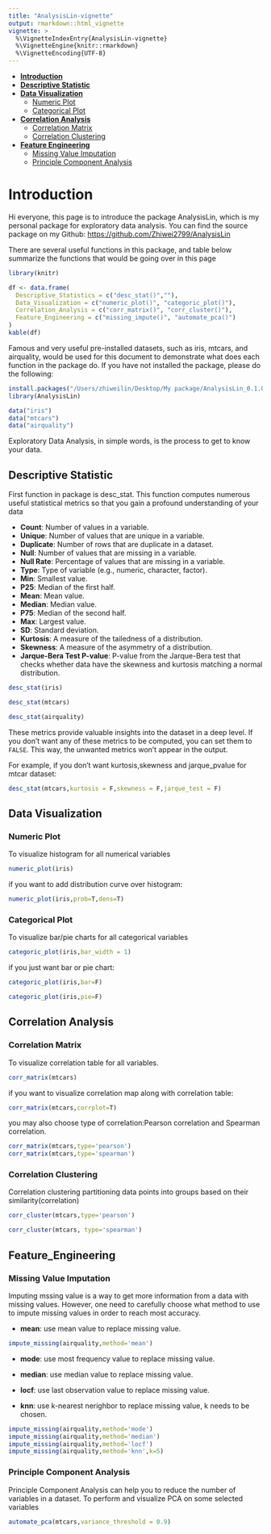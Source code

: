 ```yaml
---
title: "AnalysisLin-vignette"
output: rmarkdown::html_vignette
vignette: >
  %\VignetteIndexEntry{AnalysisLin-vignette}
  %\VignetteEngine{knitr::rmarkdown}
  %\VignetteEncoding{UTF-8}
---
```

- [**Introduction**](#introduction)
- [**Descriptive Statistic**](#descriptive-statistic)
- [**Data Visualization**](#data-visualization)
  - [Numeric Plot](#numeric-plot) 
  - [Categorical Plot](#categorical-plot) 
- [**Correlation Analysis**](#correlation-analysis)
  - [Correlation Matrix](#correlation-matrix) 
  - [Correlation Clustering](#correlation-clustering) 
- [**Feature Engineering**](#feature-engineering)
  - [Missing Value Imputation](#missing-value-imputation) 
  - [Principle Component Analysis](#principle-component-analysis)
  
# Introduction
Hi everyone, this page is to introduce the package AnalysisLin, which is my personal package for exploratory data analysis. You can find the source package on my Github: [https://github.com/Zhiwei2799/AnalysisLin](https://github.com/Zhiwei2799/AnalysisLin)

There are several useful functions in this package, and table below summarize the functions that would be going over in this page
```r
library(knitr)
```

```r
df <- data.frame(
  Descriptive_Statistics = c("desc_stat()",""),
  Data_Visualization = c("numeric_plot()", "categoric_plot()"),
  Correlation_Analysis = c("corr_matrix()", "corr_cluster()"),
  Feature_Engineering = c("missing_impute()", "automate_pca()")
)
kable(df)
```
Famous and very useful pre-installed datasets, such as iris, mtcars, and airquality, would be used for this document to demonstrate what does each function in the package do. If you have not installed the package, please do the following:
```r
install.packages("/Users/zhiweilin/Desktop/My package/AnalysisLin_0.1.0.tar.gz", repos = NULL, type = "source")
library(AnalysisLin)
```

```r
data("iris")
data("mtcars")
data("airquality")
```


Exploratory Data Analysis, in simple words, is the process to get to know your data. 

## Descriptive Statistic
First function in package is desc_stat. This function computes numerous useful statistical metrics so that you gain a profound understanding of your data

- **Count**: Number of values in a variable.
- **Unique**: Number of values that are unique in a variable.
- **Duplicate**: Number of rows that are duplicate in a dataset.
- **Null**: Number of values that are missing in a variable.
- **Null Rate**: Percentage of values that are missing in a variable.
- **Type**: Type of variable (e.g., numeric, character, factor).
- **Min**: Smallest value.
- **P25**: Median of the first half.
- **Mean**: Mean value.
- **Median**: Median value.
- **P75**: Median of the second half.
- **Max**: Largest value.
- **SD**: Standard deviation.
- **Kurtosis**: A measure of the tailedness of a distribution.
- **Skewness**: A measure of the asymmetry of a distribution.
- **Jarque-Bera Test P-value**: P-value from the Jarque-Bera test that checks whether data have the skewness and kurtosis matching a normal distribution.
```r
desc_stat(iris)
```

```r
desc_stat(mtcars)
```

```r
desc_stat(airquality)
```

These metrics provide valuable insights into the dataset in a deep level. If you don't want any of these metrics to be computed, you can set them to `FALSE`. This way, the unwanted metrics won't appear in the output.

For example, if you don't want kurtosis,skewness and jarque_pvalue for mtcar dataset:
```r
desc_stat(mtcars,kurtosis = F,skewness = F,jarque_test = F)
```
## Data Visualization
### Numeric Plot 
To visualize histogram for all numerical variables
```r
numeric_plot(iris)
```
if you want to add distribution curve over histogram:
```r
numeric_plot(iris,prob=T,dens=T)
```
### Categorical Plot 
To visualize bar/pie charts for all categorical variables
```r
categoric_plot(iris,bar_width = 1)
```

if you just want bar or pie chart:
```r
categoric_plot(iris,bar=F)
```

```r
categoric_plot(iris,pie=F)
```

## Correlation Analysis
### Correlation Matrix
To visualize correlation table for all variables.
```r
corr_matrix(mtcars)
```
if you want to visualize correlation map along with correlation table:
```r
corr_matrix(mtcars,corrplot=T)
```
you may also choose type of correlation:Pearson correlation and Spearman correlation.
```r
corr_matrix(mtcars,type='pearson')
corr_matrix(mtcars,type='spearman')
```

### Correlation Clustering
Correlation clustering partitioning data points into groups based on their similarity(correlation)
```r
corr_cluster(mtcars,type='pearson')
```

```r
corr_cluster(mtcars, type='spearman')
```


## Feature_Engineering
### Missing Value Imputation
Imputing mssing value is a way to get more information from a data with missing values. However, one need to carefully choose what method to use to impute missing values in order to reach most accuracy.

- **mean**: use mean value to replace missing value.  

```r
impute_missing(airquality,method='mean')
```

- **mode**: use most frequency value to replace missing value.  

- **median**: use median value to replace missing value.  

- **locf**: use last observation value to replace missing value.  

- **knn**: use k-nearest nerighbor to replace missing value, k needs to be chosen.   
```r
impute_missing(airquality,method='mode')
impute_missing(airquality,method='median')
impute_missing(airquality,method='locf')
impute_missing(airquality,method='knn',k=5)
```

### Principle Component Analysis
Principle Component Analysis can help you to reduce the number of variables in a dataset.
To perform and visualize PCA on some selected variables

```r
automate_pca(mtcars,variance_threshold = 0.9)
```


